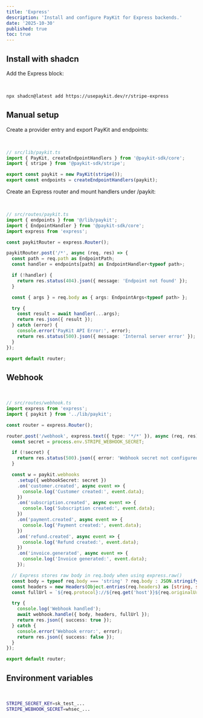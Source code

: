 ```yaml
---
title: 'Express'
description: 'Install and configure PayKit for Express backends.'
date: '2025-10-30'
published: true
toc: true
---
```


## Install with shadcn

Add the Express block:

<br />

```bash
npx shadcn@latest add https://usepaykit.dev/r/stripe-express
```

## Manual setup

Create a provider entry and export PayKit and endpoints:

<br />

```ts
// src/lib/paykit.ts
import { PayKit, createEndpointHandlers } from '@paykit-sdk/core';
import { stripe } from '@paykit-sdk/stripe';

export const paykit = new PayKit(stripe());
export const endpoints = createEndpointHandlers(paykit);
```

Create an Express router and mount handlers under /paykit:

<br />

```ts
// src/routes/paykit.ts
import { endpoints } from '@/lib/paykit';
import { EndpointHandler } from '@paykit-sdk/core';
import express from 'express';

const paykitRouter = express.Router();

paykitRouter.post('/*', async (req, res) => {
  const path = req.path as EndpointPath;
  const handler = endpoints[path] as EndpointHandler<typeof path>;

  if (!handler) {
    return res.status(404).json({ message: 'Endpoint not found' });
  }

  const { args } = req.body as { args: EndpointArgs<typeof path> };

  try {
    const result = await handler(...args);
    return res.json({ result });
  } catch (error) {
    console.error('PayKit API Error:', error);
    return res.status(500).json({ message: 'Internal server error' });
  }
});

export default router;
```

## Webhook

<br />

```ts
// src/routes/webhook.ts
import express from 'express';
import { paykit } from '../lib/paykit';

const router = express.Router();

router.post('/webhook', express.text({ type: '*/*' }), async (req, res) => {
  const secret = process.env.STRIPE_WEBHOOK_SECRET;

  if (!secret) {
    return res.status(500).json({ error: 'Webhook secret not configured' });
  }

  const w = paykit.webhooks
    .setup({ webhookSecret: secret })
    .on('customer.created', async event => {
      console.log('Customer created:', event.data);
    })
    .on('subscription.created', async event => {
      console.log('Subscription created:', event.data);
    })
    .on('payment.created', async event => {
      console.log('Payment created:', event.data);
    })
    .on('refund.created', async event => {
      console.log('Refund created:', event.data);
    })
    .on('invoice.generated', async event => {
      console.log('Invoice generated:', event.data);
    });

  // Express stores raw body in req.body when using express.raw()
  const body = typeof req.body === 'string' ? req.body : JSON.stringify(req.body);
  const headers = new Headers(Object.entries(req.headers) as [string, string][]);
  const fullUrl = `${req.protocol}://${req.get('host')}${req.originalUrl}`;

  try {
    console.log('Webhook handled');
    await webhook.handle({ body, headers, fullUrl });
    return res.json({ success: true });
  } catch {
    console.error('Webhook error:', error);
    return res.json({ success: false });
  }
});

export default router;
```

## Environment variables

<br />

```bash
STRIPE_SECRET_KEY=sk_test_...
STRIPE_WEBHOOK_SECRET=whsec_...
```
